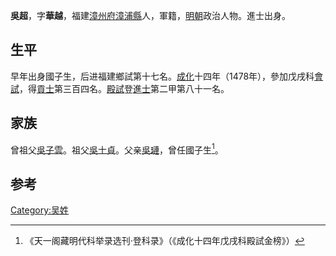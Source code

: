 {{Otheruses|other=名为吴超的其他人物|吴超}}

'''吳超'''，字'''華越'''，福建[[漳州府|漳州府]][[漳浦縣|漳浦縣]]人，軍籍，[[明朝|明朝]]政治人物。進士出身。

== 生平 ==
早年出身國子生，后进福建鄉試第十七名。[[成化|成化]]十四年（1478年），參加戊戌科[[會試|會試]]，得[[貢士|貢士]]第三百四名。[[殿試|殿試]]登[[進士|進士]]第二甲第八十一名。

== 家族 ==
曾祖父[[吳子雲|吳子雲]]。祖父[[吳士貞|吳士貞]]。父亲[[吳璉|吳璉]]，曾任國子生<ref>《天一阁藏明代科举录选刊·登科录》（《成化十四年戊戌科殿試金榜》）</ref>。

==参考==
{{reflist}}

{{成化十四年戊戌科殿試金榜}}

{{Authority control}}

{{DEFAULTSORT:}}
[[Category:吴姓|Category:吴姓]]


{{明朝人物小作品}}